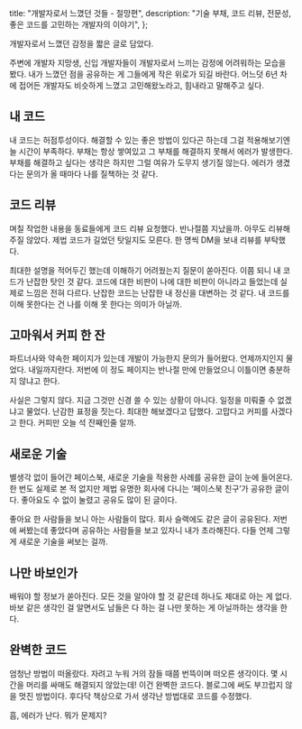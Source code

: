   title: "개발자로서 느꼈던 것들 - 절망편",
  description:
    "기술 부채, 코드 리뷰, 전문성, 좋은 코드를 고민하는 개발자의 이야기",
};

개발자로서 느꼈던 감정을 짧은 글로 담았다.

주변에 개발자 지망생, 신입 개발자들이 개발자로서 느끼는 감정에 어려워하는 모습을 봤다. 내가 느꼈던 점을 공유하는 게 그들에게 작은 위로가 되길 바란다. 어느덧 6년 차에 접어든 개발자도 비슷하게 느꼈고 고민해왔노라고, 힘내라고 말해주고 싶다.

## 내 코드

내 코드는 허점투성이다. 해결할 수 있는 좋은 방법이 있다곤 하는데 그걸 적용해보기엔 늘 시간이 부족하다. 부채는 항상 쌓여있고 그 부채를 해결하지 못해서 에러가 발생한다. 부채를 해결하고 싶다는 생각은 하지만 그럴 여유가 도무지 생기질 않는다. 에러가 생겼다는 문의가 올 때마다 나를 질책하는 것 같다.

## 코드 리뷰

며칠 작업한 내용을 동료들에게 코드 리뷰 요청했다. 반나절쯤 지났을까. 아무도 리뷰해주질 않았다. 제법 코드가 길었던 탓일지도 모른다. 한 명씩 DM을 보내 리뷰를 부탁했다.

최대한 설명을 적어두긴 했는데 이해하기 어려웠는지 질문이 쏟아진다. 이쯤 되니 내 코드가 난잡한 탓인 것 같다. 코드에 대한 비판이 나에 대한 비판이 아니라고 들었는데 실제로 느낌은 전혀 다르다. 난잡한 코드는 난잡한 내 정신을 대변하는 것 같다. 내 코드를 이해 못한다는 건 나를 이해 못 한다는 의미가 아닐까.

## 고마워서 커피 한 잔

파트너사와 약속한 페이지가 있는데 개발이 가능한지 문의가 들어왔다. 언제까지인지 물었다. 내일까지란다. 저번에 이 정도 페이지는 반나절 만에 만들었으니 이틀이면 충분하지 않냐고 한다.

사실은 그렇지 않다. 지금 그것만 신경 쓸 수 있는 상황이 아니다. 일정을 미뤄줄 수 없겠냐고 물었다. 난감한 표정을 짓는다. 최대한 해보겠다고 답했다. 고맙다고 커피를 사겠다고 한다. 커피만 오늘 석 잔째인줄 알까.

## 새로운 기술

별생각 없이 들어간 페이스북, 새로운 기술을 적용한 사례를 공유한 글이 눈에 들어온다. 한 번도 실제로 본 적 없지만 제법 유명한 회사에 다니는 ‘페이스북 친구’가 공유한 글이다. 좋아요도 수 없이 눌렸고 공유도 많이 된 글이다.

좋아요 한 사람들을 보니 아는 사람들이 많다. 회사 슬랙에도 같은 글이 공유된다. 저번에 써봤는데 좋았다며 공유하는 사람들을 보고 있자니 내가 초라해진다. 다들 언제 그렇게 새로운 기술을 써보는 걸까.

## 나만 바보인가

배워야 할 정보가 쏟아진다. 모든 것을 알아야 할 것 같은데 하나도 제대로 아는 게 없다. 바보 같은 생각인 걸 알면서도 남들은 다 하는 걸 나만 못하는 게 아닐까하는 생각을 한다.

## 완벽한 코드

엄청난 방법이 떠올랐다. 자려고 누워 거의 잠들 때쯤 번뜩이며 떠오른 생각이다. 몇 시간을 머리를 싸매도 해결되지 않았는데! 이건 완벽한 코드다. 블로그에 써도 부끄럽지 않을 멋진 방법이다. 후다닥 책상으로 가서 생각난 방법대로 코드를 수정했다.

흠, 에러가 난다. 뭐가 문제지?
